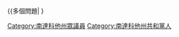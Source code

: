 {{多個問題| 
{{{Expand|time=2017-03-06T04:36:22+00:00}}
{{请求翻译|time=2017-03-06T04:36:22+00:00}}
}}
{{Infobox Officeholder
|name	          = 丹·德萊頓
|image            = 
|native_name      = Dan Dryden
|native_name_lang = en
|caption        = 
|state_house    = 南达科他州
|district       = 第三十四
|term_start     = 2011年1月11日
|term_end       = 2016年8月30日
|predecessor    = {{le|愛德華·R·麥克勞克林|Edward R. McLaughlin}}
|successor      = {{le|大衛·魯斯特|David Lust}}
|birth_date     = {{Birth date|1944|7|12}}
|birth_place    = [[美国|美国]][[南达科他州|南达科他州]][[热泉_(南达科他州)|热泉]]
|death_date     = {{death date and age|2016|8|30|1926|3|22}}
|death_place    = 美国南达科他州[[拉皮德城_(南达科他州)|拉皮德城]]
|residence      = 美国南达科他州拉皮德城
|party          = [[共和黨_(美國)|共和黨]]
|spouse         = 
|children       = 
|alma_mater     = {{le|黑丘州立大學|Black Hills State University}}<br>[[南達科塔州立大學|南達科塔州立大學]]
|occupation     = 學區財務官
|signature      = 
|website        = 
}}

'''羅伯特·丹尼·「丹」·德萊頓'''（{{lang-en|Robert Danny "Dan" Dryden}}<ref>{{cite web|url=http://rapidcityjournal.com/news/local/communities/hot-springs/dan-dryden/article_d2ba1f04-6fac-11e6-9f4b-f3e6e73e02ac.html|title=Dan Dryden|publisher=|accessdate=1 September 2016|archive-date=2019-02-21|archive-url=https://web.archive.org/web/20190221050904/https://rapidcityjournal.com/community/hot-springs/dan-dryden/article_d2ba1f04-6fac-11e6-9f4b-f3e6e73e02ac.html|dead-url=no}}</ref>；{{bd|1944年|7月12日|2016年|8月30日}}），是美國的[[共和黨_(美國)|共和黨]]政治人物，前[[南达科他州众议院|南达科他州众议院]]第三十四選區議員<ref name="SDL">{{cite web |url= http://legis.sd.gov/Legislators/Legislators/MemberDetail.aspx?Member=489 |title= Representative Dan Dryden |publisher= [[South_Dakota_Legislature|South Dakota Legislature]] |location= [[Pierre,_South_Dakota|Pierre, South Dakota]] |accessdate= January 16, 2014 |archive-url= https://web.archive.org/web/20140101200909/http://legis.sd.gov/Legislators/Legislators/MemberDetail.aspx?Member=489 |archive-date= 2014-01-01 |dead-url= yes }}</ref>。

==生平==
德萊頓在[[南达科他州|南达科他州]][[热泉_(南达科他州)|热泉]]出生，於[[奥尔里克斯_(南达科他州)|奥尔里克斯]]一個牧場長大。他在{{le|黑丘州立大學|Black Hills State University}}獲得學士學位，之後在[[南達科塔州立大學|南達科塔州立大學]]以碩士畢業。畢業後，德萊頓曾擔任拉皮德城學區財務官，亦在南達科他州立大學教授公共行政和教學法課程<ref>'State Rep. Dan Dryden of Rapid City, former school administrator, dies at 72,' '''Rapid City Journal,''' Jim Holland, August 31, 2016</ref><ref>{{cite web|url=http://kirkfuneralhome.com/sitemaker/sites/KirkFu1/obit.cgi?user=19986534_DDryden|title=Obituary for Dan Dryden - Rapid City, SD|publisher=|accessdate=1 September 2016|archive-date=2019-02-21|archive-url=https://web.archive.org/web/20190221050905/https://www.kirkfuneralhome.com/sitemaker/sites/KirkFu1/obit.cgi?user=19986534_DDryden|dead-url=no}}</ref>。

2010年，[[共和黨_(美國)|共和黨]]黨員、南達科他州眾議院第三十四選區議員{{le|愛德華·R·麥克勞克林|Edward R. McLaughlin}}到達任期限制，他在6月8日的三人黨內初選中以1,432票排名第二得以出選<ref>{{cite web |url= http://electionresults.sd.gov/resultsSW.aspx?eid=2&type=LEG&map=DIST |title= Official Results Primary Election June 8, 2010 |publisher= Secretary of State of South Dakota |location= Pierre, South Dakota |accessdate= January 16, 2014 |archive-date= 2017-09-21 |archive-url= https://web.archive.org/web/20170921095846/http://electionresults.sd.gov/resultsSW.aspx?eid=2&type=LEG&map=DIST |dead-url= no }}</ref>；到11月2日的眾議院選舉，德萊頓在四名候選人中獲得5,638票取得第二席當選<ref>{{cite web |url=http://sdsos.gov/content/viewcontent.aspx?cat=elections&pg=/elections/pastelections_general2010_leg.shtm |title=2010 South Dakota Official General Election Results Legislature November 2, 2010 |publisher=Secretary of State of South Dakota |location=Pierre, South Dakota |accessdate=January 16, 2014 |deadurl=yes |archiveurl=https://web.archive.org/web/20140116104333/http://sdsos.gov/content/viewcontent.aspx?cat=elections&pg=%2Felections%2Fpastelections_general2010_leg.shtm |archivedate=2014年1月16日 |df= }}</ref>。其後，他在2012年和另一共和黨候選人{{le|大衛·魯斯特|David Lust}}一同連任<ref>{{cite web |url= http://electionresults.sd.gov/resultsSW.aspx?type=LEG&map=DIST |title= Official Results General Election November 6, 2012 |publisher= Secretary of State of South Dakota |location= Pierre, South Dakota |accessdate= January 16, 2014 |archive-date= 2018-11-07 |archive-url= https://web.archive.org/web/20181107221728/http://electionresults.sd.gov/resultsSW.aspx?type=LEG&map=DIST |dead-url= no }}</ref>。

2016年8月30日，德萊頓因癌症在眾議院議員任期內逝世<ref>{{cite web|url=http://www.kdlt.com/local-news/south-dakota-state-rep-dan-dryden-dies/41435624|title=South Dakota State Rep. Dan Dryden Dies|publisher=|accessdate=1 September 2016}}{{Dead link|date=2020年3月 |bot=InternetArchiveBot |fix-attempted=yes }}</ref><ref>{{cite web|url=http://www.kotatv.com/content/news/State-Rep-Dan-Dryden-has-died-391766361.html|title=State Rep. Dan Dryden has died|first=|last=KOTA|publisher=|accessdate=1 September 2016|archive-date=2020-11-07|archive-url=https://web.archive.org/web/20201107030426/https://www.kotatv.com/content/news/State-Rep-Dan-Dryden-has-died-391766361.html|dead-url=no}}</ref>。

==参考文献==
{{reflist}}

==外部連結==
*{{CongLinks | votesmart = 121400 | surge = | followthemoney = 142055 | ballot = Dan_Dryden | findagrave = }}

{{s-start}}
{{s-par|us-sd-hs}}
{{s-bef|before={{le|愛德華·R·麥克勞克林|Edward R. McLaughlin}}}}
{{s-ttl|title=南達科他州眾議院第三十四選區<br>[[南達科他州眾議院|眾議院議員]]|years=2011年－2016年|alongside={{le|大衛·魯斯特|David Lust}}、{{le|傑夫·帕特里奇|Jeff Partridge}}}}
{{s-aft|after=大衛·魯斯特}}
{{s-end}}

{{authority control}}

{{DEFAULTSORT:Dryden, Dan}}
[[Category:南達科他州眾議員|Category:南達科他州眾議員]]
[[Category:南達科他州共和黨人|Category:南達科他州共和黨人]]